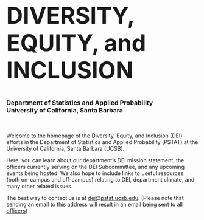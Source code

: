 
<div class="bgimg">

<h1  style="font-size:60px">
  DIVERSITY, EQUITY, and INCLUSION
</h1>


<h3>
  Department of Statistics and Applied Probability
  <br />
  University of California, Santa Barbara
</h3>


</div>

\

Welcome to the homepage of the Diversity, Equity, and Inclusion (DEI) efforts in the Department of Statistics and Applied Probability (PSTAT) at the University of California, Santa Barbara (UCSB). 

Here, you can learn about our department's DEI mission statement, the officers currently serving on the DEI Subcommittee, and any upcoming events being hosted. We also hope to include links to useful resources (both on-campus and off-campus) relating to DEI, department climate, and many other related issues.

The best way to contact us is at <a href="mailto:dei@pstat.ucsb.edu">dei@pstat.ucsb.edu</a>. (Please note that sending an email to this address will result in an email being sent to all [officers](Pages/Officers.html))